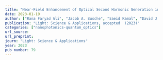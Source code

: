 ```yaml
---
title: "Near-Field Enhancement of Optical Second Harmonic Generation in Hybrid Gold-Lithium Niobate Nanostructures"
date: 2023-01-10
author: ["Rana Faryad Ali", "Jacob A. Busche", "Saeid Kamal", "David J. Masiello", "Byron D. Gates"]
publication: "Light: Science & Applications, accepted  (2023)"
categories: ["nanophotonics-quantum_optics"]
url_source: 
url_preprint: 
journ: "Light: Science & Applications"
year: 2023
pub_number: 79
---
```

